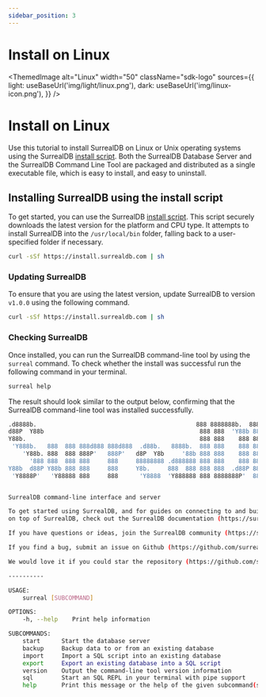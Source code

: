 ```yaml
---
sidebar_position: 3
---
```



# Install on Linux

<ThemedImage
  alt="Linux"
  width="50"
  className="sdk-logo"
  sources={{
    light: useBaseUrl('img/light/linux.png'),
    dark: useBaseUrl('img/linux-icon.png'),
  }}
/>

# Install on Linux

Use this tutorial to install SurrealDB on Linux or Unix operating systems using the SurrealDB [install script](https://github.com/surrealdb/install.surrealdb.com). Both the SurrealDB Database Server and the SurrealDB Command Line Tool are packaged and distributed as a single executable file, which is easy to install, and easy to uninstall.

## Installing SurrealDB using the install script
To get started, you can use the SurrealDB [install script](https://github.com/surrealdb/install.surrealdb.com). This script securely downloads the latest version for the platform and CPU type. It attempts to install SurrealDB into the `/usr/local/bin` folder, falling back to a user-specified folder if necessary.

```bash
curl -sSf https://install.surrealdb.com | sh
```

### Updating SurrealDB
To ensure that you are using the latest version, update SurrealDB to version `v1.0.0` using the following command.

```bash
curl -sSf https://install.surrealdb.com | sh
```

### Checking SurrealDB
Once installed, you can run the SurrealDB command-line tool by using the `surreal` command. To check whether the install was successful run the following command in your terminal.

```bash
surreal help
```

The result should look similar to the output below, confirming that the SurrealDB command-line tool was installed successfully.

```bash
.d8888b.                                             888 8888888b.  888888b.
d88P  Y88b                                            888 888  'Y88b 888  '88b
Y88b.                                                 888 888    888 888  .88P
 'Y888b.   888  888 888d888 888d888  .d88b.   8888b.  888 888    888 8888888K.
	'Y88b. 888  888 888P'   888P'   d8P  Y8b     '88b 888 888    888 888  'Y88b
	  '888 888  888 888     888     88888888 .d888888 888 888    888 888    888
Y88b  d88P Y88b 888 888     888     Y8b.     888  888 888 888  .d88P 888   d88P
 'Y8888P'   'Y88888 888     888      'Y8888  'Y888888 888 8888888P'  8888888P'


SurrealDB command-line interface and server

To get started using SurrealDB, and for guides on connecting to and building applications
on top of SurrealDB, check out the SurrealDB documentation (https://surrealdb.com/docs).

If you have questions or ideas, join the SurrealDB community (https://surrealdb.com/community).

If you find a bug, submit an issue on Github (https://github.com/surrealdb/surrealdb/issues).

We would love it if you could star the repository (https://github.com/surrealdb/surrealdb).

----------

USAGE:
	surreal [SUBCOMMAND]

OPTIONS:
	-h, --help    Print help information

SUBCOMMANDS:
	start      Start the database server
	backup     Backup data to or from an existing database
	import     Import a SQL script into an existing database
	export     Export an existing database into a SQL script
	version    Output the command-line tool version information
	sql        Start an SQL REPL in your terminal with pipe support
	help       Print this message or the help of the given subcommand(s)

```
